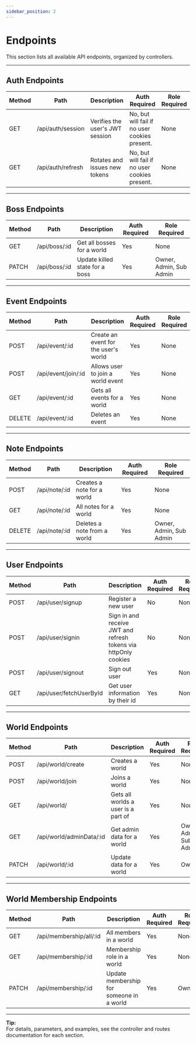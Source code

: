 ```yaml
---
sidebar_position: 2
---
```


# Endpoints

This section lists all available API endpoints, organized by controllers.

---

## Auth Endpoints

<table>
  <thead>
    <th>Method</th>
    <th>Path</th>
    <th>Description</th>
    <th>Auth Required</th>
    <th>Role Required</th>
  </thead>
  <tbody>
    <tr>
      <td>GET</td>
      <td>/api/auth/session</td>
      <td>Verifies the user's JWT session</td>
      <td>No, but will fail if no user cookies present.</td>
      <td>None</td>
    </tr>
    <tr>
      <td>GET</td>
      <td>/api/auth/refresh</td>
      <td>Rotates and issues new tokens</td>
      <td>No, but will fail if no user cookies present.</td>
      <td>None</td>
    </tr>
  </tbody>
</table>

---

## Boss Endpoints

<table>
  <thead>
    <th>Method</th>
    <th>Path</th>
    <th>Description</th>
    <th>Auth Required</th>
    <th>Role Required</th>
  </thead>
  <tbody>
    <tr>
      <td>GET</td>
      <td>/api/boss/:id</td>
      <td>Get all bosses for a world</td>
      <td>Yes</td>
      <td>None</td>
    </tr>
    <tr>
      <td>PATCH</td>
      <td>/api/boss/:id</td>
      <td>Update killed state for a boss</td>
      <td>Yes</td>
      <td>Owner, Admin, Sub Admin</td>
    </tr>
  </tbody>
</table>

---

## Event Endpoints

<table>
  <thead>
    <th>Method</th>
    <th>Path</th>
    <th>Description</th>
    <th>Auth Required</th>
    <th>Role Required</th>
  </thead>
  <tbody>
    <tr>
      <td>POST</td>
      <td>/api/event/:id</td>
      <td>Create an event for the user's world</td>
      <td>Yes</td>
      <td>None</td>
    </tr>
    <tr>
      <td>POST</td>
      <td>/api/event/join/:id</td>
      <td>Allows user to join a world event</td>
      <td>Yes</td>
      <td>None</td>
    </tr>
    <tr>
      <td>GET</td>
      <td>/api/event/:id</td>
      <td>Gets all events for a world</td>
      <td>Yes</td>
      <td>None</td>
    </tr>
    <tr>
      <td>DELETE</td>
      <td>/api/event/:id</td>
      <td>Deletes an event</td>
      <td>Yes</td>
      <td>None</td>
    </tr>
  </tbody>
</table>

---

## Note Endpoints

<table>
  <thead>
    <th>Method</th>
    <th>Path</th>
    <th>Description</th>
    <th>Auth Required</th>
    <th>Role Required</th>
  </thead>
  <tbody>
    <tr>
      <td>POST</td>
      <td>/api/note/:id</td>
      <td>Creates a note for a world</td>
      <td>Yes</td>
      <td>None</td>
    </tr>
    <tr>
      <td>GET</td>
      <td>/api/note/:id</td>
      <td>All notes for a world</td>
      <td>Yes</td>
      <td>None</td>
    </tr>
    <tr>
      <td>DELETE</td>
      <td>/api/note/:id</td>
      <td>Deletes a note from a world</td>
      <td>Yes</td>
      <td>Owner, Admin, Sub Admin</td>
    </tr>
  </tbody>
</table>

---

## User Endpoints

<table>
  <thead>
    <th>Method</th>
    <th>Path</th>
    <th>Description</th>
    <th>Auth Required</th>
    <th>Role Required</th>
  </thead>
  <tbody>
    <tr>
      <td>POST</td>
      <td>/api/user/signup</td>
      <td>Register a new user</td>
      <td>No</td>
      <td>None</td>
    </tr>
    <tr>
      <td>POST</td>
      <td>/api/user/signin</td>
      <td>Sign in and receive JWT and refresh tokens via httpOnly cookies</td>
      <td>No</td>
      <td>None</td>
    </tr>
    <tr>
      <td>POST</td>
      <td>/api/user/signout</td>
      <td>Sign out user</td>
      <td>Yes</td>
      <td>None</td>
    </tr>
    <tr>
      <td>GET</td>
      <td>/api/user/fetchUserById</td>
      <td>Get user information by their id</td>
      <td>Yes</td>
      <td>None</td>
    </tr>
  </tbody>
</table>

---

## World Endpoints

<table>
  <thead>
    <th>Method</th>
    <th>Path</th>
    <th>Description</th>
    <th>Auth Required</th>
    <th>Role Required</th>
  </thead>
  <tbody>
    <tr>
      <td>POST</td>
      <td>/api/world/create</td>
      <td>Creates a world</td>
      <td>Yes</td>
      <td>None</td>
    </tr>
    <tr>
      <td>POST</td>
      <td>/api/world/join</td>
      <td>Joins a world</td>
      <td>Yes</td>
      <td>None</td>
    </tr>
    <tr>
      <td>GET</td>
      <td>/api/world/</td>
      <td>Gets all worlds a user is a part of</td>
      <td>Yes</td>
      <td>None</td>
    </tr>
    <tr>
      <td>GET</td>
      <td>/api/world/adminData/:id</td>
      <td>Get admin data for a world</td>
      <td>Yes</td>
      <td>Owner, Admin, Sub Admin</td>
    </tr>
    <tr>
      <td>PATCH</td>
      <td>/api/world/:id</td>
      <td>Update data for a world</td>
      <td>Yes</td>
      <td>Owner</td>
    </tr>
  </tbody>
</table>

---

## World Membership Endpoints

<table>
  <thead>
    <th>Method</th>
    <th>Path</th>
    <th>Description</th>
    <th>Auth Required</th>
    <th>Role Required</th>
  </thead>
  <tbody>
    <tr>
      <td>GET</td>
      <td>/api/membership/all/:id</td>
      <td>All members in a world</td>
      <td>Yes</td>
      <td>None</td>
    </tr>
    <tr>
      <td>GET</td>
      <td>/api/membership/:id</td>
      <td>Membership role in a world</td>
      <td>Yes</td>
      <td>None</td>
    </tr>
    <tr>
      <td>PATCH</td>
      <td>/api/membership/:id</td>
      <td>Update membership for someone in a world</td>
      <td>Yes</td>
      <td>Owner</td>
    </tr>
  </tbody>
</table>

---

**Tip:**  
For details, parameters, and examples, see the controller and routes documentation for each section.
